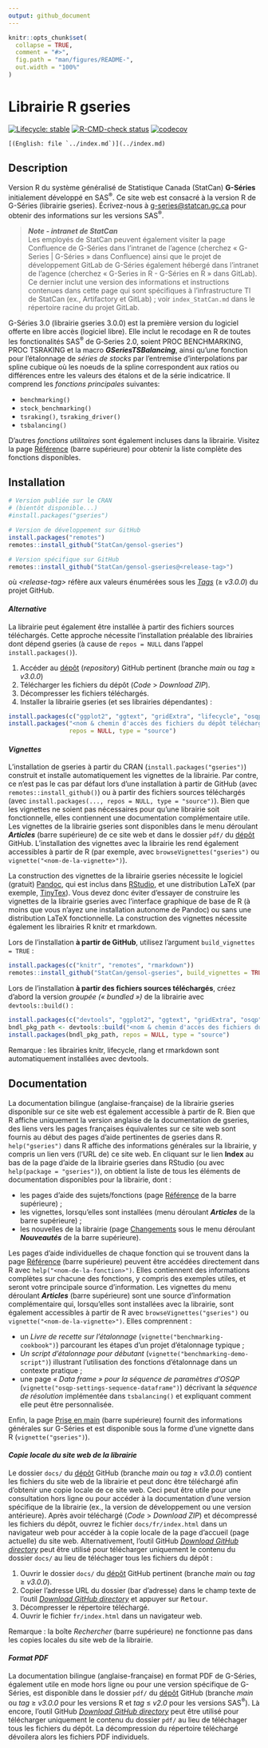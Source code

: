 ```yaml
---
output: github_document
---
```


<!-- index.md is generated from index.Rmd. Please edit that file -->

```r
knitr::opts_chunk$set(
  collapse = TRUE,
  comment = "#>",
  fig.path = "man/figures/README-",
  out.width = "100%"
)
```


# Librairie R gseries

<!-- badges: start -->

<!-- [![CRAN status](https://www.r-pkg.org/badges/version/gseries)](https://cran.r-project.org/package=gseries) -->
[![Lifecycle: stable](man/figures/lifecycle-stable.svg)](https://lifecycle.r-lib.org/articles/stages.html)
[![R-CMD-check status](https://github.com/StatCan/gensol-gseries/actions/workflows/R-CMD-check.yaml/badge.svg?branch=main)](https://github.com/StatCan/gensol-gseries/actions/workflows/R-CMD-check.yaml?query=branch%3Amain)
[![codecov](https://codecov.io/gh/StatCan/gensol-gseries/graph/badge.svg?token=ZUL7LPM7EV)](https://codecov.io/gh/StatCan/gensol-gseries?branch=main)

<!-- badges: end -->

<!-- Display a link to the English `index.md' file (only when rendering an HTML document)
     
     => the Pandoc "fenced_div" below (::: {.pkgdown-devel} <...> :::) is used to avoid 
        having the link generated in the pkgdown website home page
     => the link would only show in the "development" version of the pkgdown website
        (`development: mode: devel` in `_pkdown.yml` or `development: mode: auto` with a 4-level 
        version number in the DESCRIPTION file), which we do not use for gseries (we set 
        `development: mode: release` in `_pkdown.yml`, resulting in a single "release" website 
        regardless of the version number -->
::: {.pkgdown-devel}
```asis
[(English: file `../index.md`)](../index.md)
```
:::


## Description

Version R du système généralisé de Statistique Canada (StatCan) **G-Séries** initialement développé en SAS^®^. Ce site web est consacré à la version R de G-Séries (librairie gseries). Écrivez-nous à [g-series@statcan.gc.ca](mailto:g-series@statcan.gc.ca) pour obtenir des informations sur les versions SAS^®^. 

> _**Note - intranet de StatCan**_\
> Les employés de StatCan peuvent également visiter la page Confluence de G-Séries dans l'intranet de l'agence (cherchez « G-Series | G-Séries » dans Confluence) ainsi que le projet de développement GitLab de G-Séries également hébergé dans l'intranet de l'agence (cherchez « G-Series in R - G-Séries en R » dans GitLab). Ce dernier inclut une version des informations et instructions contenues dans cette page qui sont spécifiques à l'infrastructure TI de StatCan (ex., Artifactory et GitLab) ; voir `index_StatCan.md` dans le répertoire racine du projet GitLab.

G-Séries 3.0 (librairie gseries 3.0.0) est la première version du logiciel offerte en libre accès (logiciel libre). Elle inclut le recodage en R de toutes les fonctionalités SAS^®^ de G<span>&#8209;</span>Series 2.0, soient PROC BENCHMARKING, PROC TSRAKING et la macro ***GSeriesTSBalancing***, ainsi qu'une fonction pour l'étalonnage de *séries de stocks* par l'entremise d'interpolations par spline cubique où les noeuds de la spline correspondent aux ratios ou différences entre les valeurs des étalons et de la série indicatrice. Il comprend les *fonctions principales* suivantes:

* `benchmarking()`
* `stock_benchmarking()`
* `tsraking()`, `tsraking_driver()`
* `tsbalancing()` <br>

D'autres *fonctions utilitaires* sont également incluses dans la librairie. Visitez la page [Référence](./reference/index.html) (barre supérieure) pour obtenir la liste complète des fonctions disponibles. 


## Installation

```r
# Version publiée sur le CRAN
# (bientôt disponible...)
#install.packages("gseries")

# Version de développement sur GitHub
install.packages("remotes")
remotes::install_github("StatCan/gensol-gseries")

# Version spécifique sur GitHub
remotes::install_github("StatCan/gensol-gseries@<release-tag>")
```
où *\<release-tag\>* réfère aux valeurs énumérées sous les [*Tags*](https://github.com/StatCan/gensol-gseries/tags) ($\geq$ *v3.0.0*) du projet GitHub.

#### *Alternative*
La librairie peut également être installée à partir des fichiers sources téléchargés. Cette approche nécessite l'installation préalable des librairies dont dépend gseries (à cause de `repos = NULL` dans l'appel `install.packages()`).

1. Accéder au [dépôt](https://github.com/StatCan/gensol-gseries) (_repository_) GitHub pertinent (branche *main* ou *tag* $\geq$ *v3.0.0*)
2. Télécharger les fichiers du dépôt (*Code* > *Download ZIP*).
3. Décompresser les fichiers téléchargés.
4. Installer la librairie gseries (et ses librairies dépendantes) :
```r
install.packages(c("ggplot2", "ggtext", "gridExtra", "lifecycle", "osqp", "rlang", "xmpdf"))
install.packages("<nom & chemin d'accès des fichiers du dépôt téléchargés et décompressés>",
                 repos = NULL, type = "source")
```

#### _Vignettes_
L'installation de gseries à partir du CRAN (`install.packages("gseries")`) construit et installe automatiquement les vignettes de la librairie. Par contre, ce n'est pas le cas par défaut lors d'une installation à partir de GitHub (avec `remotes::install_github()`) ou à partir des fichiers sources téléchargés (avec `install.packages(..., repos = NULL, type = "source")`). Bien que les vignettes ne soient pas nécessaires pour qu'une librairie soit fonctionnelle, elles contiennent une documentation complémentaire utile. Les vignettes de la librairie gseries sont disponibles dans le menu déroulant ***Articles*** (barre supérieure) de ce site web et dans le dossier `pdf/` du [dépôt](https://github.com/StatCan/gensol-gseries) GitHub. L'installation des vignettes avec la librairie les rend également accessibles à partir de R (par exemple, avec `browseVignettes("gseries")` ou `vignette("<nom-de-la-vignette>")`). 

La construction des vignettes de la librairie gseries nécessite le logiciel (gratuit) [Pandoc](https://pandoc.org/), qui est inclus dans [RStudio](https://posit.co/downloads/), et une distribution LaTeX (par exemple, [TinyTex](https://github.com/rstudio/tinytex-releases)). Vous devez donc éviter d'essayer de construire les vignettes de la librairie gseries avec l'interface graphique de base de R (à moins que vous n'ayez une installation autonome de Pandoc) ou sans une distribution LaTeX fonctionnelle. La construction des vignettes nécessite également les librairies R knitr et rmarkdown.

Lors de l'installation **à partir de GitHub**, utilisez l'argument `build_vignettes = TRUE` :
```r
install.packages(c("knitr", "remotes", "rmarkdown"))
remotes::install_github("StatCan/gensol-gseries", build_vignettes = TRUE)
```

Lors de l'installation **à partir des fichiers sources téléchargés**, créez d'abord la version *groupée (« bundled »)* de la librairie avec `devtools::build()` :
```r
install.packages(c("devtools", "ggplot2", "ggtext", "gridExtra", "osqp", "xmpdf"))
bndl_pkg_path <- devtools::build("<nom & chemin d'accès des fichiers du dépôt téléchargés et décompressés>")
install.packages(bndl_pkg_path, repos = NULL, type = "source")
```
Remarque : les librairies knitr, lifecycle, rlang et rmarkdown sont automatiquement installées avec devtools.


## Documentation
La documentation bilingue (anglaise-française) de la librairie gseries disponible sur ce site web est également accessible à partir de R. Bien que R affiche uniquement la version anglaise de la documentation de gseries, des liens vers les pages françaises équivalentes sur ce site web sont fournis au début des pages d'aide pertinentes de gseries dans R. `help("gseries")` dans R affiche des informations générales sur la librairie, y compris un lien vers (l'URL de) ce site web. En cliquant sur le lien **Index** au bas de la page d'aide de la librairie gseries dans RStudio (ou avec `help(package = "gseries")`), on obtient la liste de tous les éléments de documentation disponibles pour la librairie, dont :

* les pages d'aide des sujets/fonctions (page [Référence](./reference/index.html) de la barre supérieure) ;
* les vignettes, lorsqu'elles sont installées (menu déroulant ***Articles*** de la barre supérieure) ;
* les nouvelles de la librairie (page [Changements](./news/index.html) sous le menu déroulant ***Nouveautés*** de la barre supérieure).

Les pages d'aide individuelles de chaque fonction qui se trouvent dans la page [Référence](./reference/index.html) (barre supérieure) peuvent être accédées directement dans R avec `help("<nom-de-la-fonction>")`. Elles contiennent des informations complètes sur chacune des fonctions, y compris des exemples utiles, et seront votre principale source d'information. Les vignettes du menu déroulant ***Articles*** (barre supérieure) sont une source d'information complémentaire qui, lorsqu'elles sont installées avec la librairie, sont également accessibles à partir de R avec `browseVignettes("gseries")` ou `vignette("<nom-de-la-vignette>")`. Elles comprennent :

* un *Livre de recette sur l'étalonnage* (`vignette("benchmarking-cookbook")`) parcourant les étapes d'un projet d'étalonnage typique ;
* *Un script d'étalonnage pour débutant* (`vignette("benchmarking-demo-script")`) illustrant l'utilisation des fonctions d'étalonnage dans un contexte pratique ;
* une page *« Data frame » pour la séquence de paramètres d'OSQP* (`vignette("osqp-settings-sequence-dataframe")`) décrivant la *séquence de résolution* implémentée dans `tsbalancing()` et expliquant comment elle peut être personnalisée.

Enfin, la page [Prise en main](./articles/gseries.html) (barre supérieure) fournit des informations générales sur G-Séries et est disponible sous la forme d'une vignette dans R (`vignette("gseries")`).

#### *Copie locale du site web de la librairie*
Le dossier `docs/` du [dépôt](https://github.com/StatCan/gensol-gseries) GitHub (branche *main* ou *tag* $\geq$ *v3.0.0*) contient les fichiers du site web de la librairie et peut donc être téléchargé afin d'obtenir une copie locale de ce site web. Ceci peut être utile pour une consultation hors ligne ou pour accéder à la documentation d'une version spécifique de la librairie (ex., la version de développement ou une version antérieure). Après avoir téléchargé (*Code* > *Download ZIP*) et décompressé les fichiers du dépôt, ouvrez le fichier `docs/fr/index.html` dans un navigateur web pour accéder à la copie locale de la page d'accueil (page actuelle) du site web. Alternativement, l'outil GitHub [*Download GitHub directory*](https://download-directory.github.io/) peut être utilisé pour télécharger uniquement le contenu du dossier `docs/` au lieu de téléchager tous les fichiers du dépôt :

1. Ouvrir le dossier `docs/` du [dépôt](https://github.com/StatCan/gensol-gseries) GitHub pertinent (branche *main* ou *tag* $\geq$ *v3.0.0*).
2. Copier l'adresse URL du dossier (bar d'adresse) dans le champ texte de l'outil [*Download GitHub directory*](https://download-directory.github.io/) et appuyer sur <kbd>Retour</kbd>.
3. Décompresser le répertoire téléchargé.
4. Ouvrir le fichier `fr/index.html` dans un navigateur web.

Remarque : la boîte *Rechercher* (barre supérieure) ne fonctionne pas dans les copies locales du site web de la librairie.

#### *Format PDF*
La documentation bilingue (anglaise-française) en format PDF de G-Séries, également utile en mode hors ligne ou pour une version spécifique de G-Séries, est disponible dans le dossier `pdf/` du [dépôt](https://github.com/StatCan/gensol-gseries) GitHub (branche *main* ou *tag* $\geq$ *v3.0.0* pour les versions R et *tag* $\leq$ *v2.0* pour les versions SAS^®^). Là encore, l'outil GitHub [*Download GitHub directory*](https://download-directory.github.io/) peut être utilisé pour télécharger uniquement le contenu du dossier `pdf/` au lieu de téléchager tous les fichiers du dépôt. La décompression du répertoire téléchargé dévoilera alors les fichiers PDF individuels.
